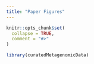 ```yaml
---
title: "Paper Figures"
---
```


```r
knitr::opts_chunk$set(
  collapse = TRUE,
  comment = "#>"
)
```

```r
library(curatedMetagenomicData)
```
